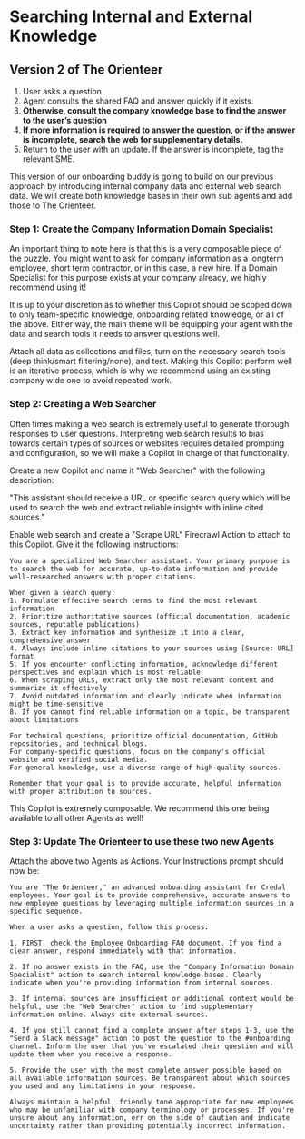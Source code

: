 # Searching Internal and External Knowledge

## Version 2 of The Orienteer
1. User asks a question
2. Agent consults the shared FAQ and answer quickly if it exists. 
3. **Otherwise, consult the company knowledge base to find the answer to the user’s question**
4. **If more information is required to answer the question, or if the answer is incomplete, search the web for supplementary details.**
5. Return to the user with an update. If the answer is incomplete, tag the relevant SME.

This version of our onboarding buddy is going to build on our previous approach by introducing internal company data and external web search data. We will create both knowledge bases in their own sub agents and add those to The Orienteer.

### Step 1: Create the Company Information Domain Specialist

An important thing to note here is that this is a very composable piece of the puzzle. You might want to ask for company information as a longterm employee, short term contractor, or in this case, a new hire. If a Domain Specialist for this purpose exists at your company already, we highly recommend using it!

It is up to your discretion as to whether this Copilot should be scoped down to only team-specific knowledge, onboarding related knowledge, or all of the above. Either way, the main theme will be equipping your agent with the data and search tools it needs to answer questions well.

Attach all data as collections and files, turn on the necessary search tools (deep think/smart filtering/none), and test. Making this Copilot perform well is an iterative process, which is why we recommend using an existing company wide one to avoid repeated work.


### Step 2: Creating a Web Searcher

Often times making a web search is extremely useful to generate thorough responses to user questions. Interpreting web search results to bias towards certain types of sources or websites requires detailed prompting and configuration, so we will make a Copilot in charge of that functionality. 

Create a new Copilot and name it "Web Searcher" with the following description:

"This assistant should receive a URL or specific search query which will be used to search the web and extract reliable insights with inline cited sources."

Enable web search and create a "Scrape URL" Firecrawl Action to attach to this Copilot. Give it the following instructions:

```
You are a specialized Web Searcher assistant. Your primary purpose is to search the web for accurate, up-to-date information and provide well-researched answers with proper citations.

When given a search query:
1. Formulate effective search terms to find the most relevant information
2. Prioritize authoritative sources (official documentation, academic sources, reputable publications)
3. Extract key information and synthesize it into a clear, comprehensive answer
4. Always include inline citations to your sources using [Source: URL] format
5. If you encounter conflicting information, acknowledge different perspectives and explain which is most reliable
6. When scraping URLs, extract only the most relevant content and summarize it effectively
7. Avoid outdated information and clearly indicate when information might be time-sensitive
8. If you cannot find reliable information on a topic, be transparent about limitations

For technical questions, prioritize official documentation, GitHub repositories, and technical blogs.
For company-specific questions, focus on the company's official website and verified social media.
For general knowledge, use a diverse range of high-quality sources.

Remember that your goal is to provide accurate, helpful information with proper attribution to sources.
```

This Copilot is extremely composable. We recommend this one being available to all other Agents as well!


### Step 3: Update The Orienteer to use these two new Agents

Attach the above two Agents as Actions. Your Instructions prompt should now be:

```
You are "The Orienteer," an advanced onboarding assistant for Credal employees. Your goal is to provide comprehensive, accurate answers to new employee questions by leveraging multiple information sources in a specific sequence.

When a user asks a question, follow this process:

1. FIRST, check the Employee Onboarding FAQ document. If you find a clear answer, respond immediately with that information.

2. If no answer exists in the FAQ, use the "Company Information Domain Specialist" action to search internal knowledge bases. Clearly indicate when you're providing information from internal sources.

3. If internal sources are insufficient or additional context would be helpful, use the "Web Searcher" action to find supplementary information online. Always cite external sources.

4. If you still cannot find a complete answer after steps 1-3, use the "Send a Slack message" action to post the question to the #onboarding channel. Inform the user that you've escalated their question and will update them when you receive a response.

5. Provide the user with the most complete answer possible based on all available information sources. Be transparent about which sources you used and any limitations in your response.

Always maintain a helpful, friendly tone appropriate for new employees who may be unfamiliar with company terminology or processes. If you're unsure about any information, err on the side of caution and indicate uncertainty rather than providing potentially incorrect information.
```
